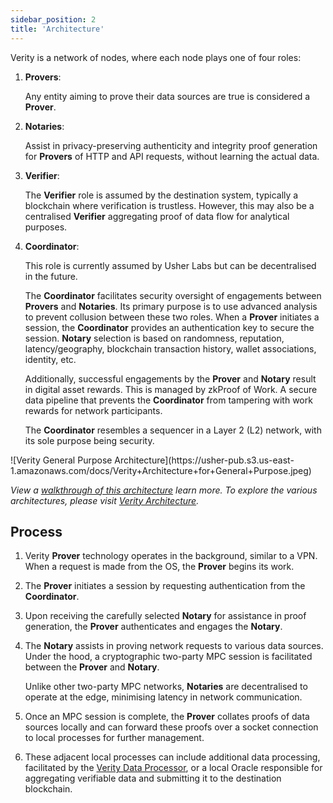 ```yaml
---
sidebar_position: 2
title: 'Architecture'
---
```


Verity is a network of nodes, where each node plays one of four roles:

1. **Provers**:

   Any entity aiming to prove their data sources are true is considered a **Prover**.

2. **Notaries**:

   Assist in privacy-preserving authenticity and integrity proof generation for **Provers** of HTTP and API requests, without learning the actual data.

3. **Verifier**:

   The **Verifier** role is assumed by the destination system, typically a blockchain where verification is trustless. However, this may also be a centralised **Verifier** aggregating proof of data flow for analytical purposes.

4. **Coordinator**:

   This role is currently assumed by Usher Labs but can be decentralised in the future.

   The **Coordinator** facilitates security oversight of engagements between **Provers** and **Notaries**. Its primary purpose is to use advanced analysis to prevent collusion between these two roles. When a **Prover** initiates a session, the **Coordinator** provides an authentication key to secure the session. **Notary** selection is based on randomness, reputation, latency/geography, blockchain transaction history, wallet associations, identity, etc.

   Additionally, successful engagements by the **Prover** and **Notary** result in digital asset rewards. This is managed by zkProof of Work. A secure data pipeline that prevents the **Coordinator** from tampering with work rewards for network participants.

   The **Coordinator** resembles a sequencer in a Layer 2 (L2) network, with its sole purpose being security.

<div className="zoom">
	![Verity General Purpose
	Architecture](https://usher-pub.s3.us-east-1.amazonaws.com/docs/Verity+Architecture+for+General+Purpose.jpeg)
</div>

_View a [walkthrough of this architecture](https://www.loom.com/share/3454d9b3cd8943339fbb3d12c4371d5b?sid=8bdd04ac-cb72-4f80-bfcb-51ad7b11bdb5) learn more. To explore the various architectures, please visit [Verity Architecture](https://miro.com/app/board/uXjVK4FD_7I=/?share_link_id=532402514253)._

## **Process**

1. Verity **Prover** technology operates in the background, similar to a VPN. When a request is made from the OS, the **Prover** begins its work.
2. The **Prover** initiates a session by requesting authentication from the **Coordinator**.
3. Upon receiving the carefully selected **Notary** for assistance in proof generation, the **Prover** authenticates and engages the **Notary**.
4. The **Notary** assists in proving network requests to various data sources. Under the hood, a cryptographic two-party MPC session is facilitated between the **Prover** and **Notary**.

   Unlike other two-party MPC networks, **Notaries** are decentralised to operate at the edge, minimising latency in network communication.

5. Once an MPC session is complete, the **Prover** collates proofs of data sources locally and can forward these proofs over a socket connection to local processes for further management.
6. These adjacent local processes can include additional data processing, facilitated by the [Verity Data Processor](https://www.notion.so/Usher-Labs-Platform-Verity-Update-547846f3c0084558b00e47fda3cd1f94?pvs=21), or a local Oracle responsible for aggregating verifiable data and submitting it to the destination blockchain.
